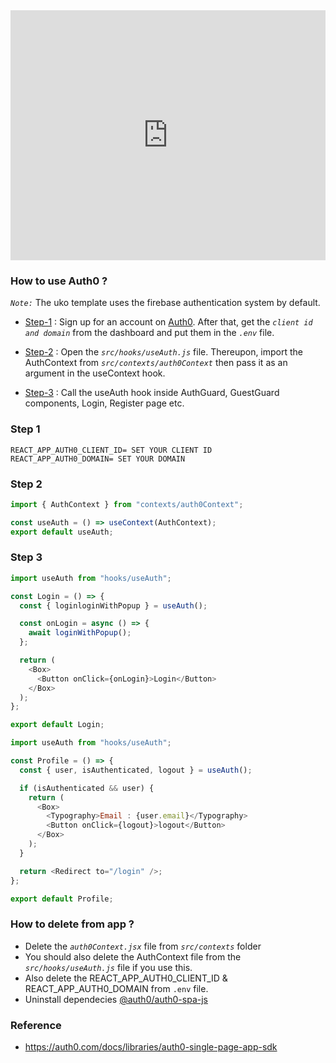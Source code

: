 <iframe
  width="100%"
  height="400"
  src="https://www.youtube.com/embed/R-mof21masE"
  title="YouTube video player"
  frameBorder="0"
  allow="accelerometer; autoplay; clipboard-write; encrypted-media; gyroscope; picture-in-picture; web-share"
  allowFullScreen
></iframe>

### How to use Auth0 ?

_`Note:`_ The uko template uses the firebase authentication system by default.

- [Step-1](#step-1) : Sign up for an account on [Auth0](https://auth0.com/signup). After that, get the _`client id and domain`_ from the dashboard and put them in the _`.env`_ file.

- [Step-2](#step-2) : Open the _`src/hooks/useAuth.js`_ file. Thereupon, import the AuthContext from _`src/contexts/auth0Context`_ then pass it as an argument in the useContext hook.

- [Step-3](#step-3) : Call the useAuth hook inside AuthGuard, GuestGuard components, Login, Register page etc.

### Step 1

```
REACT_APP_AUTH0_CLIENT_ID= SET YOUR CLIENT ID
REACT_APP_AUTH0_DOMAIN= SET YOUR DOMAIN
```

### Step 2

```js mark=1,3[34:44]
import { AuthContext } from "contexts/auth0Context";

const useAuth = () => useContext(AuthContext);
export default useAuth;
```

### Step 3

```js login.jsx
import useAuth from "hooks/useAuth";

const Login = () => {
  const { loginloginWithPopup } = useAuth();

  const onLogin = async () => {
    await loginWithPopup();
  };

  return (
    <Box>
      <Button onClick={onLogin}>Login</Button>
    </Box>
  );
};

export default Login;
```

```js profile.jsx
import useAuth from "hooks/useAuth";

const Profile = () => {
  const { user, isAuthenticated, logout } = useAuth();

  if (isAuthenticated && user) {
    return (
      <Box>
        <Typography>Email : {user.email}</Typography>
        <Button onClick={logout}>logout</Button>
      </Box>
    );
  }

  return <Redirect to="/login" />;
};

export default Profile;
```

### How to delete from app ?

- Delete the _`auth0Context.jsx`_ file from _`src/contexts`_ folder
- You should also delete the AuthContext file from the _`src/hooks/useAuth.js`_ file if you use this.
- Also delete the REACT_APP_AUTH0_CLIENT_ID & REACT_APP_AUTH0_DOMAIN from `.env` file.
- Uninstall dependecies [@auth0/auth0-spa-js](https://www.npmjs.com/package/@auth0/auth0-spa-js)

### Reference

- https://auth0.com/docs/libraries/auth0-single-page-app-sdk
